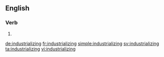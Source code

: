 ==English==

===Verb===
{{head|en}}

# {{present participle of|industrialize}}

[[de:industrializing]]
[[fr:industrializing]]
[[simple:industrializing]]
[[sv:industrializing]]
[[ta:industrializing]]
[[vi:industrializing]]